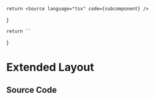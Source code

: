 
    return <Source language="tsx" code={subcomponent} />
}

    return ``
}

# Extended Layout

<Meta title="Tailwind/Theme/Extended/Layout" />

<Documentation />

## Source Code

<SourceCode />